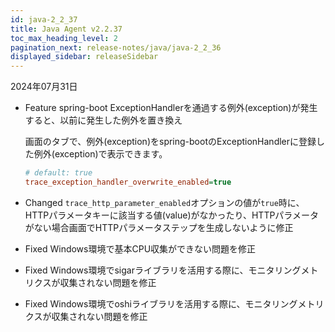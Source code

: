 ```yaml
---
id: java-2_2_37
title: Java Agent v2.2.37
toc_max_heading_level: 2
pagination_next: release-notes/java/java-2_2_36
displayed_sidebar: releaseSidebar
---
```


2024年07月31日

- <Status priority='1'>Feature</Status> spring-boot ExceptionHandlerを通過する例外(exception)が発生すると、以前に発生した例外を置き換え

  <Cmdname sid="TTL06209" className="uitext" />画面の<Cmdname sid="TTL06125" className="uitext" />タブで、例外(exception)をspring-bootのExceptionHandlerに登録した例外(exception)で表示できます。

  ```ini title="whatap.conf"ㅓ
  # default: true
  trace_exception_handler_overwrite_enabled=true
  ```

- <Status priority='1'>Changed</Status> `trace_http_parameter_enabled`オプションの値が`true`時に、HTTPパラメータキーに該当する値(value)がなかったり、HTTPパラメータがない場合<Cmdname sid="TTL06209" className="uitext" />画面でHTTPパラメータステップを生成しないように修正

- <Status priority='0'>Fixed</Status> Windows環境で基本CPU収集ができない問題を修正

- <Status priority='0'>Fixed</Status> Windows環境でsigarライブラリを活用する際に、モニタリングメトリクスが収集されない問題を修正

- <Status priority='0'>Fixed</Status> Windows環境でoshiライブラリを活用する際に、モニタリングメトリクスが収集されない問題を修正


<DownloadJava ver="2.2.37" />
